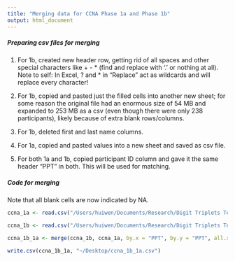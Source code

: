 ```yaml
---
title: "Merging data for CCNA Phase 1a and Phase 1b"
output: html_document
---
```


##### Preparing csv files for merging
  
1. For 1b, created new header row, getting rid of all spaces and other special characters like + - * (find and replace with '.' or nothing at all). Note to self: In Excel, ? and * in "Replace" act as wildcards and will replace every character! 
 
2. For 1b, copied and pasted just the filled cells into another new sheet; for some reason the original file had an enormous size of 54 MB and expanded to 253 MB as a csv (even though there were only 238 participants), likely because of extra blank rows/columns.
 
3. For 1b, deleted first and last name columns. 
 
4. For 1a, copied and pasted values into a new sheet and saved as csv file.
 
5. For both 1a and 1b, copied participant ID column and gave it the same header "PPT" in both. This will be used for matching.
 
##### Code for merging
Note that all blank cells are now indicated by NA.
```r
ccna_1a <- read.csv("/Users/huiwen/Documents/Research/Digit Triplets Test/DTT CCNA/data_2020_04_20/merging/ccna_1a.csv", header=T, na.strings=c(""))

ccna_1b <- read.csv("/Users/huiwen/Documents/Research/Digit Triplets Test/DTT CCNA/data_2020_04_20/merging/ccna_1b.csv", header=T, na.strings=c(""))

ccna_1b_1a <- merge(ccna_1b, ccna_1a, by.x = "PPT", by.y = "PPT", all.x = TRUE, all.y = FALSE, sort = FALSE)

write.csv(ccna_1b_1a, "~/Desktop/ccna_1b_1a.csv")

```

